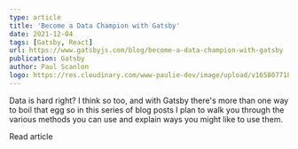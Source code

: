 ```yaml
---
type: article
title: 'Become a Data Champion with Gatsby'
date: 2021-12-04
tags: [Gatsby, React]
url: https://www.gatsbyjs.com/blog/become-a-data-champion-with-gatsby
publication: Gatsby
author: Paul Scanlon
logo: https://res.cloudinary.com/www-paulie-dev/image/upload/v1658077182/paulie.dev/Logos/gatsby-logo_dgbkjm.png
---
```


Data is hard right? I think so too, and with Gatsby there's more than one way to boil that egg so in this series of blog
posts I plan to walk you through the various methods you can use and explain ways you might like to use them.

<MarkdownCtaLink href="https://www.gatsbyjs.com/blog/become-a-data-champion-with-gatsby">Read article</MarkdownCtaLink>
